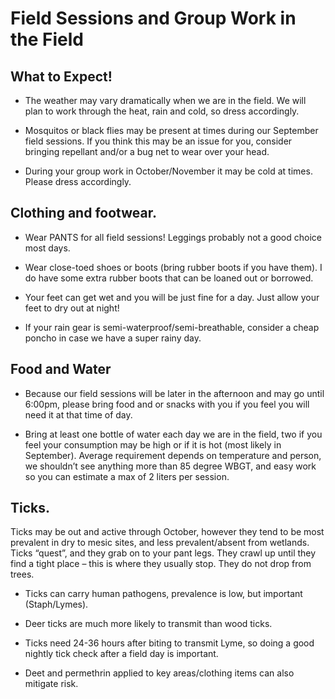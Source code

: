 # Field Sessions and Group Work in the Field

## What to Expect!

- The weather may vary dramatically when we are in the field. We will plan to work through the heat, rain and cold, so dress accordingly.

- Mosquitos or black flies may be present at times during our September field sessions. If you think this may be an issue for you, consider bringing repellant and/or a bug net to wear over your head. 

- During your group work in October/November it may be cold at times. Please dress accordingly.

## Clothing and footwear.

- Wear PANTS for all field sessions! Leggings probably not a good choice most days.

- Wear close-toed shoes or boots (bring rubber boots if you have them). I do have some extra rubber boots that can be loaned out or borrowed.

- Your feet can get wet and you will be just fine for a day. Just allow your feet to dry out at night! 

- If your rain gear is semi-waterproof/semi-breathable, consider a cheap poncho in case we have a super rainy day.

## Food and Water

- Because our field sessions will be later in the afternoon and may go until 6:00pm, please bring food and or snacks with you if you feel you will need it at that time of day.

- Bring at least one bottle of water each day we are in the field, two if you feel your consumption may be high or if it is hot (most likely in September). Average requirement depends on temperature and person, we shouldn’t see anything more than 85 degree WBGT, and easy work so you can estimate a max of 2 liters per session.

## Ticks.

Ticks may be out and active through October, however they tend to be most prevalent in dry to mesic sites, and less prevalent/absent from wetlands. Ticks “quest”, and they grab on to your pant legs. They crawl up until they find a tight place – this is where they usually stop. They do not drop from trees.

- Ticks can carry human pathogens, prevalence is low, but important (Staph/Lymes).

- Deer ticks are much more likely to transmit than wood ticks.

- Ticks need 24-36 hours after biting to transmit Lyme, so doing a good nightly tick check after a field day is important.

- Deet and permethrin applied to key areas/clothing items can also mitigate risk.